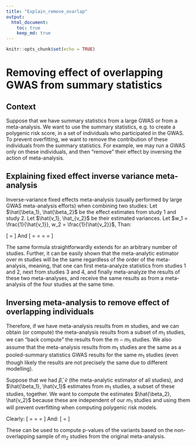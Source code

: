 ```yaml
---
title: "Explain_remove_ovarlap"
output:
  html_document:
    toc: true
    keep_md: true
---
```


```r
knitr::opts_chunk$set(echo = TRUE)
```

# Removing effect of overlapping GWAS from summary statistics
## Context
Suppose that we have summary statistics from a large GWAS or from a meta-analysis. We want to use the summary statistics, e.g. to create a polygenic risk score, in a set of individuals who participated in the GWAS. To prevent overfitting, we want to remove the contribution of these individuals from the summary statistics. For example, we may run a GWAS only on these individuals, and then "remove" their effect by inversing the action of meta-analysis. 

## Explaining fixed effect inverse variance meta-analysis
Inverse-variance fixed effects meta-analysis (usually performed by large GWAS meta-analysis efforts) when  combining two studies: 
Let $\hat{\beta_1}, \hat{\beta_2}$ be the effect estimates from study 1 and study 2. Let $\hat{v_1}, \hat_{v_2}$ be their estimated variances. Let $w_1 = \frac{1}{\hat{v_1}}, w_2 = \frac{1}{\hat{v_2}}$, Than:

\[
\hat{\beta} = \frac{w_1 \hat{\beta_2} + w_2\hat{\beta_2} }{w_1 + w_2}
\]
And
\[
\hat{v} = \hat{var(\hat{\beta})} = \frac{w_1^2 \hat{v_1} + w_2^2\hat{v_2} }{(w_1 + w_2)^2} = \frac{w_1 + w_2}{(w_1 + w_2)^2} = \frac{1}{w_1 + w_2}
\]


The same formula straightforwardly extends for an arbitrary number of studies. Further, it can be easily shown that the meta-analytic estimator over m studies will be the same regardless of the order of the meta-analysis, meaning, that one can first meta-analyze statistics from studies 1 and 2, next from studies 3 and 4, and finally meta-analyze the results of these two meta-analyses, and receive the same results as from a meta-analysis of the four studies at the same time. 

## Inversing meta-analysis to remove effect of overlapping individuals 

Therefore, if we have meta-analysis results from m studies, and we can obtain (or compute) the meta-analysis results from a subset of $m_1$ studies, we can “back compute” the results from the $m-m_1$ studies. We also assume that the meta-analysis results from $m_1$ studies are the same as a pooled-summary statistics GWAS results for the same $m_1$ studies (even though likely the results are not precisely the same due to different modelling). 

Suppose that we had $\hat{\beta}$, $\hat{v}$ (the meta-analytic estimator of all studies), and $\hat{\beta_1}, \hat{v_1}$  estimates from $m_1$ studies, a subset of these studies, together. We want to compute the estimates $\hat{\beta_2}, \hat{v_2}$ because these are independent of our  $m_1$ studies and using them will prevent overfitting when computing polygenic risk models. 

Clearly:
 \[
 \hat{v_2} = \frac{1}{w_2} = \frac{\hat{v}}{1-w_1\hat{v}} = \frac{\hat{v}}{1-\hat{v}/\hat{v_1}}
 \]
And: 
\[
\hat{\beta_2} = \frac{\hat{\beta}(w_1 + w_2) - w_1\hat{\beta_1}}{w_2}
\]

These can be used to compute p-values of the variants based on the non-overlapping sample of $m_2$ studies from the original meta-analysis. 
 
